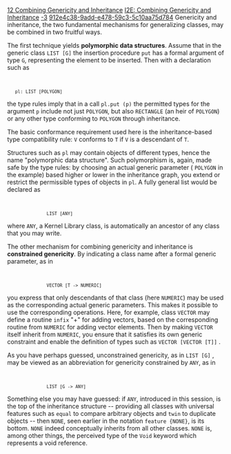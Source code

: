 [[Property:title|12 Combining Genericity and Inheritance]]
[[Property:link_title|I2E: Combining Genericity and Inheritance]]
[[Property:weight|-3]]
[[Property:uuid|912e4c38-9add-e478-59c3-5c10aa75d784]]
Genericity and inheritance, the two fundamental mechanisms for generalizing classes, may be combined in two fruitful ways. 

The first technique yields '''polymorphic data structures'''. Assume that in the generic class <code>LIST [G]</code> the insertion procedure <code>put</code> has a formal argument of type <code>G</code>, representing the element to be inserted. Then with a declaration such as 
<code>
    pl: LIST [POLYGON]</code>

the type rules imply that in a call <code>pl.put (p)</code> the permitted types for the argument <code>p</code> include not just <code>POLYGON</code>, but also <code>RECTANGLE</code> (an heir of <code>POLYGON</code>) or any other type conforming to <code>POLYGON</code> through inheritance. 

The basic conformance requirement used here is the inheritance-based type compatibility rule: <code>V</code> conforms to <code>T</code> if <code>V</code> is a descendant of <code>T</code>. 

Structures such as <code>pl</code> may contain objects of different types, hence the name "polymorphic data structure". Such polymorphism is, again, made safe by the type rules: by choosing an actual generic parameter ( <code>POLYGON</code> in the example) based higher or lower in the inheritance graph, you extend or restrict the permissible types of objects in <code>pl</code>. A fully general list would be declared as 
<code>
                LIST [ANY]</code>

where <code>ANY</code>, a Kernel Library class, is automatically an ancestor of any class that you may write. 

The other mechanism for combining genericity and inheritance is '''constrained genericity'''. By indicating a class name after a formal generic parameter, as in 
<code>
                VECTOR [T -> NUMERIC]</code>

you express that only descendants of that class (here <code>NUMERIC</code>) may be used as the corresponding actual generic parameters. This makes it possible to use the corresponding operations. Here, for example, class <code>VECTOR</code> may define a routine <code>infix</code> "+" for adding vectors, based on the corresponding routine from <code>NUMERIC</code> for adding vector elements. Then by making <code>VECTOR</code> itself inherit from <code>NUMERIC</code>, you ensure that it satisfies its own generic constraint and enable the definition of types such as <code>VECTOR [VECTOR [T]]</code> . 

As you have perhaps guessed, unconstrained genericity, as in <code>LIST [G]</code> , may be viewed as an abbreviation for genericity constrained by <code>ANY</code>, as in 
<code>
                LIST [G -> ANY]</code>

Something else you may have guessed: if <code>ANY</code>, introduced in this session, is the top of the inheritance structure -- providing all classes with universal features such as <code>equal</code> to compare arbitrary objects and <code>twin</code> to duplicate objects -- then <code>NONE</code>, seen earlier in the notation <code>feature {NONE}</code>, is its bottom. <code>NONE</code> indeed conceptually inherits from all other classes. <code>NONE</code> is, among other things, the perceived type of the <code>Void</code> keyword which represents a void reference. 




